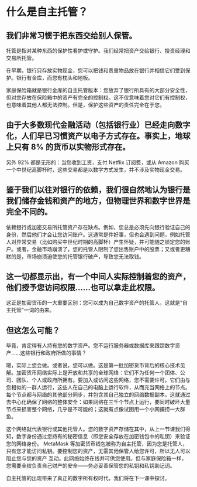 
# 什么是自主托管？

## 我们非常习惯于把东西交给别人保管。
托管是指对某种东西的保护性看护或守护。我们经常把资产交给银行、投资经理和交易所托管。

在早期，银行只存放实物现金，您可以把钱和贵重物品放在银行并相信它们受到保护。银行有金库，而您有枕头和地板。

家庭保险箱就是银行金库的自主托管版本：您放弃了银行所具有的大部分安全性，但对您存放在保险箱中的资产有完全的控制权。这不仅意味着您对它们有控制权，也意味着其他人都无法控制。但是，保护这些资产的责任完全在于您。

<h2>由于大多数现代金融活动（包括银行业）已经走向数字化，人们早已习惯资产以电子方式存在。事实上，地球上只有 8% 的货币以实物形式存在。</h2>
另外 92% 都是无形的：当您收到工资，支付 Netflix 订阅费，或从 Amazon 购买一个中世纪高脚杯时，这些交易都是以数字方式发生，并不涉及实物现金交易。

<h2>鉴于我们以往对银行的依赖，我们很自然地认为银行是我们储存金钱和资产的地方，但物理世界和数字世界是完全不同的。</h2>
依赖银行或加密交易所托管资产存在缺点。例如，您总是必须先向银行验证自己的身份，然后他们才会让您访问账户。这通常是件好事，但也会遇到问题，例如托管人对异常交易（比如购买中世纪时期的高脚杯）产生怀疑，并可能随之锁定您的账户。或者，金融市场崩溃了，您的托管人限制了您出售账户中的股票；又或者更糟糕的是，市场崩溃迫使您的托管银行破产，导致您无法取钱。

<h2>这一切都显示出，有一个中间人实际控制着您的资产，他们授予您访问权限……也可以拿走此权限。</h2>
这正是加密货币的一大重要区别：您可以成为自己数字资产的托管人，这就是“自主托管”一词的由来。

## 但这怎么可能？

毕竟，肯定得有人持有您的数字资产。您不运行服务器或数据库来跟踪数字资产……这些银行和政府所做的事情？

嗯，实际上您会做。或者说，您可以做。这是第一批加密货币背后的核心技术见解。加密货币网络实际上是开放和共享的全球网络：它们不为任何一个团体、公司、团队、个人或政府所拥有。要加入或访问这些网络，您不需要许可。它们由与您相似的一群人运行，这些人在自己的电脑上运行软件，从而充当网络上的节点。每个节点都与网络的其他部分同步，并包含其自己独立的网络数据副本。这就通过去中心化确保了网络的整体安全：如果网络在三千个节点上运行，要同时破坏大量节点来损害整个网络，几乎是不可能的；这就有点像试图用一个小网捕捞一大群鱼。

这个网络就代表银行或其他托管人。您的数字资产存储在其中，从上一节课我们得知，数字身份通过您持有的秘密信息（即您安全存放在加密钱包中的私钥）来验证您的网络身份。 MetaMask 等加密货币钱包被称为自主托管，因为您是托管人，只有您才能访问私钥。要控制您的资产，无需其他保管人给您许可，所以无人可以阻止您与您的资产 互动。此网络始终在线并可供您使用。但与家庭保险箱一样，您需要全权负责自己财产的安全——务必妥善保管您的私钥和私钥助记词。

自主托管的出现带来了真正的数字所有权时代，我们将在下一课中探讨。